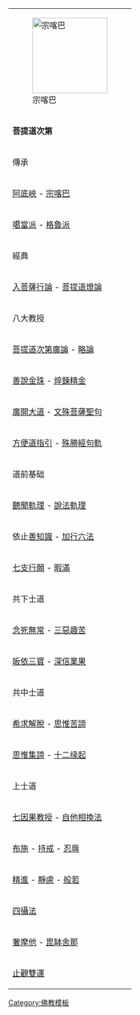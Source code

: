 {| style="float: right; clear: right; width: 10em; margin: 0 0 1em 1em; border: 1px solid #999; border-right-width: 2px; border-bottom-width: 2px; border-collapse: collapse; background: #f8f8f8; text-align: center; font-size: 90%;" summary="菩提道次第模板"
|[[File:Tsongkhapa.jpg|150px|宗喀巴]]
|-
|'''菩提道次第'''
|-
|bgcolor="#ccccff"|傳承
|-
|[[阿底峽]] - [[宗喀巴]]
|-
|[[噶當派]] - [[格魯派]]
|-
|bgcolor="#ccccff"|經典
|-
|[[入菩薩行論]] - [[菩提道燈論]]
|-
|bgcolor="#ccccff"|八大教授
|-
|[[菩提道次第廣論]] - [[菩提道次第略論|略論]] 
|-
|[[善說金珠]] - [[焠鍊精金]]
|-
|[[廣開大道]] - [[文殊菩薩聖句]]
|-
|[[方便道指引]] - [[殊勝經句軌]]
|-
|bgcolor="#ccccff"|道前基础
|-
|[[聽聞軌理]] - [[說法軌理]]
|-
|依止[[善知識]] - [[加行六法]]
|-
|[[七支行願]] - [[暇滿]]
|-
|bgcolor="#ccccff"|共下士道
|-
|[[無常|念死無常]] - [[三惡趣苦]]
|-
|[[皈依|皈依三寶]] - [[業果|深信業果]]
|-
|bgcolor="#ccccff"|共中士道
|-
|[[解脫|希求解脫]] - [[苦諦|思惟苦諦]]
|-
|[[集諦|思惟集諦]] - [[十二缘起]]
|-
|bgcolor="#ccccff"|上士道
|-
|[[七因果教授]] - [[自他相換法]]
|-
|[[布施]] - [[持戒]] - [[忍辱]]
|-
|[[精進]] - [[靜慮]] - [[般若]]
|-
|[[四攝法]] 
|-
|[[奢摩他]] - [[毘缽舍那]] 
|-
|[[止觀雙運]]
|}<noinclude>
[[Category:佛教模板]]
</noinclude>